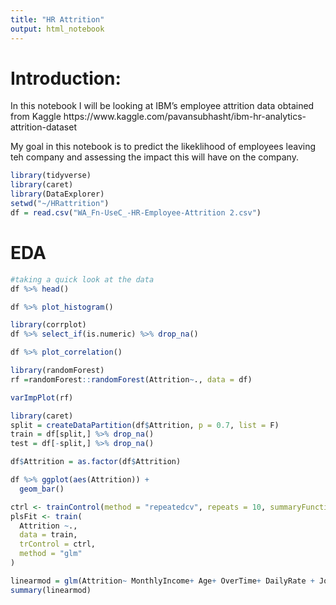 ```yaml
---
title: "HR Attrition"
output: html_notebook
---
```


# Introduction:

In this notebook I will be looking at IBM's employee attrition data obtained from Kaggle https://www.kaggle.com/pavansubhasht/ibm-hr-analytics-attrition-dataset

My goal in this notebook is to predict the likeklihood of employees leaving teh company and assessing the impact this will have on the company.
```r
library(tidyverse)
library(caret)
library(DataExplorer)
setwd("~/HRattrition")
df = read.csv("WA_Fn-UseC_-HR-Employee-Attrition 2.csv")
```

# EDA

```r
#taking a quick look at the data 
df %>% head()
```

```r
df %>% plot_histogram()
```

```r
library(corrplot)
df %>% select_if(is.numeric) %>% drop_na()
```

```r
df %>% plot_correlation()
```



```r
library(randomForest)
rf =randomForest::randomForest(Attrition~., data = df)
```

```r
varImpPlot(rf)
```


```r
library(caret)
split = createDataPartition(df$Attrition, p = 0.7, list = F)
train = df[split,] %>% drop_na()
test = df[-split,] %>% drop_na()
```

```r
df$Attrition = as.factor(df$Attrition)
```

```r
df %>% ggplot(aes(Attrition)) +
  geom_bar()
```


```r
ctrl <- trainControl(method = "repeatedcv", repeats = 10, summaryFunction = twoClassSummary)
plsFit <- train(
  Attrition ~.,
  data = train,
  trControl = ctrl,
  method = "glm"
)
```


```r
linearmod = glm(Attrition~ MonthlyIncome+ Age+ OverTime+ DailyRate + JobRole + MonthlyRate + TotalWorkingYears+ HourlyRate + DistanceFromHome, data = df, family = "binomial")
summary(linearmod)
```

